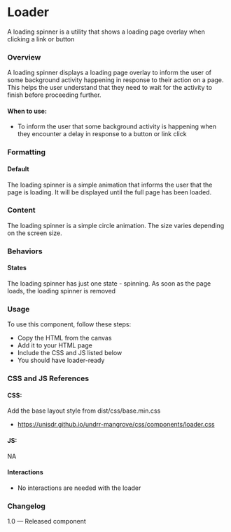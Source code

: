 
<Meta of={LoaderStories} />

# Loader

A loading spinner is a utility that shows a loading page overlay when clicking a link or button

### Overview

A loading spinner displays a loading page overlay to inform the user of some background activity happening in response to their action on a page. This helps the user understand that they need to wait for the activity to finish before proceeding further.

#### When to use:

* To inform the user that some background activity is happening when they encounter a delay in response to a button or link click

### Formatting

#### Default

The loading spinner is a simple animation that informs the user that the page is loading. It will be displayed until the full page has been loaded.

### Content

The loading spinner is a simple circle animation. The size varies depending on the screen size.

### Behaviors

#### States

The loading spinner has just one state - spinning. As soon as the page loads, the loading spinner is removed

<Canvas>
  <Story of={LoaderStories.Loader} />
</Canvas>

### Usage

To use this component, follow these steps:

* Copy the HTML from the canvas
* Add it to your HTML page
* Include the CSS and JS listed below
* You should have loader-ready

### CSS and JS References

#### CSS:

Add the base layout style from dist/css/base.min.css

* https://unisdr.github.io/undrr-mangrove/css/components/loader.css

#### JS:

NA

#### Interactions

* No interactions are needed with the loader

### Changelog

1.0 — Released component
